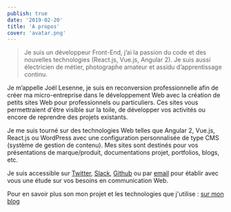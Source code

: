 ```yaml
---
publish: true
date: '2019-02-20'
title: 'A propos'
cover: 'avatar.png'
---
```


> Je suis un développeur Front-End, j’ai la passion du code et des nouvelles technologies (React.js, Vue.js, Angular 2). Je suis aussi électricien de métier, photographe amateur et assidu d’apprentissage continu.

Je m’appelle Joël Lesenne, je suis en reconversion professionnelle afin de créer ma micro-entreprise dans le développement Web avec la création de petits sites Web pour professionnels ou particuliers. Ces sites vous permettraient d'être visible sur la toile, de développer vos activités ou encore de reprendre des projets existants.

Je me suis tourné sur des technologies Web telles que Angular 2, Vue.js, React.js ou WordPress avec une configuration personnalisée de type CMS (système de gestion de contenu). Mes sites sont destinés pour vos présentations de marque/produit, documentations projet, portfolios, blogs, etc.

Je suis accessible sur [Twitter](https://twitter.com/joellesenne), [Slack](https://joellesenne.slack.com/), [Github](https://github.com/joellesenne) ou par [email](mailto:contact@joellesenne.xyz) pour établir avec vous une étude sur vos besoins en communication Web.

Pour en savoir plus son mon projet et les technologies que j'utilise : [sur mon blog](https://joellesenne.xyz/blog/2019-08-13-bienvenue-sur-mon-blog)
